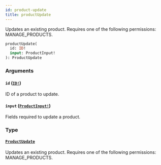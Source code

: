 ```yaml
---
id: product-update
title: productUpdate
---
```


Updates an existing product. Requires one of the following permissions: MANAGE_PRODUCTS.

```graphql
productUpdate(
  id: ID!
  input: ProductInput!
): ProductUpdate

```

### Arguments

#### `id` ([`ID!`](../../../developer/api-reference/scalars/id))

ID of a product to update.

#### `input` ([`ProductInput!`](../../../developer/api-reference/inputs/product-input))

Fields required to update a product.

### Type

#### [`ProductUpdate`](../../../developer/api-reference/objects/product-update)

Updates an existing product. Requires one of the following permissions: MANAGE_PRODUCTS.
